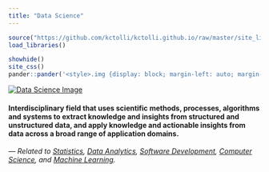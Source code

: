 ```yaml
---
title: "Data Science"
---
```


```r
source("https://github.com/kctolli/kctolli.github.io/raw/master/site_libs/site.R")
load_libraries()
```

```r
showhide()
site_css()
pander::pander('<style>.img {display: block; margin-left: auto; margin-right: auto; width: 125%; align: center; border-radius: 8px;}</style>')
```

<div `r px0()`><span class="tooltipr"><a href="javascript:showhide('pic')" align="center">
<img src="https://secure.meetupstatic.com/photos/event/d/7/4/b/600_482695115.jpeg" alt="Data Science Image" class="img"></a></span>
<h4 id="pic" `r px20()`>Interdisciplinary field that uses scientific methods, processes, algorithms and systems to extract knowledge 
and insights from structured and unstructured data, and apply knowledge and actionable insights from data across a broad range of application domains.</h4></div>

*--- Related to [Statistics](https://en.wikipedia.org/wiki/Statistics), [Data Analytics](https://en.wikipedia.org/wiki/Data_analysis), [Software Development](https://en.wikipedia.org/wiki/Software_development), [Computer Science](https://en.wikipedia.org/wiki/Computer_science), and [Machine Learning](https://en.wikipedia.org/wiki/Machine_learning).*